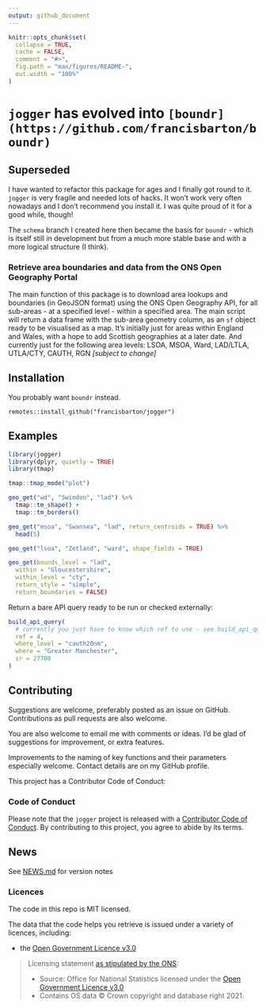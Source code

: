```yaml
---
output: github_document
---
```


<!-- README.md is generated from README.Rmd. Please edit that file -->

```r
knitr::opts_chunk$set(
  collapse = TRUE,
  cache = FALSE,
  comment = "#>",
  fig.path = "man/figures/README-",
  out.width = "100%"
)


```


# `jogger` has evolved into `[boundr](https://github.com/francisbarton/boundr)`

<!-- badges: start -->
<!-- badges: end -->

## Superseded
I have wanted to refactor this package for ages and I finally got round to it.
`jogger` is very fragile and needed lots of hacks.
It won't work very often nowadays and I don't recommend you install it.
I was quite proud of it for a good while, though!

The `schema` branch I created here then became the basis for `boundr` - which is itself still in development but from a much more stable base and with a more logical structure (I think).

### Retrieve area boundaries and data from the ONS Open Geography Portal

The main function of this package is to download area lookups and boundaries
  (in GeoJSON format) using the ONS Open Geography API, for all sub-areas - at a
  specified level - within a specified area.
The main script will return a data frame with the sub-area geometry column,
  as an `sf` object ready to be visualised as a map.
It's initially just for areas within England and Wales, with a hope to add
  Scottish geographies at a later date.
And currently just for the following area levels:
  LSOA, MSOA, Ward, LAD/LTLA, UTLA/CTY, CAUTH, RGN _[subject to change]_


## Installation

You probably want `boundr` instead.
```
remotes::install_github("francisbarton/jogger")
```

## Examples

```r
library(jogger)
library(dplyr, quietly = TRUE)
library(tmap)

tmap::tmap_mode("plot")

geo_get("wd", "Swindon", "lad") %>% 
  tmap::tm_shape() +
  tmap::tm_borders()
```


```r
geo_get("msoa", "Swansea", "lad", return_centroids = TRUE) %>%
  head(5)
```


```r
geo_get("lsoa", "Zetland", "ward", shape_fields = TRUE)
```


```r
geo_get(bounds_level = "lad",
  within = "Gloucestershire",
  within_level = "cty",
  return_style = "simple",
  return_boundaries = FALSE)
```

Return a bare API query ready to be run or checked externally:

```r
build_api_query(
  # currently you just have to know which ref to use - see build_api_query.R
  ref = 4, 
  where_level = "cauth20nm",
  where = "Greater Manchester",
  sr = 27700
)
```


## Contributing

Suggestions are welcome, preferably posted as an issue on GitHub.
Contributions as pull requests are also welcome.

You are also welcome to email me with comments or ideas.
I'd be glad of suggestions for improvement, or extra features.

Improvements to the naming of key functions and their parameters especially welcome.
Contact details are on my GitHub profile.

This project has a Contributor Code of Conduct:

### Code of Conduct

Please note that the `jogger` project is released with a [Contributor Code of Conduct](https://contributor-covenant.org/version/2/0/CODE_OF_CONDUCT.html). By contributing to this project, you agree to abide by its terms.


## News

See [NEWS.md](NEWS.md) for version notes

### Licences

The code in this repo is MIT licensed.

The data that the code helps you retrieve is issued under a variety of licences,
including:

* the [Open Government Licence v3.0][ogl3]


> Licensing statement [as stipulated by the ONS][ons-licence]:
> 
> * Source: Office for National Statistics licensed under the [Open Government Licence v3.0][ogl3]
> * Contains OS data © Crown copyright and database right 2021.


[ogl3]: https://www.nationalarchives.gov.uk/doc/open-government-licence/version/3/
[ons-licence]: https://www.ons.gov.uk/methodology/geography/licences


